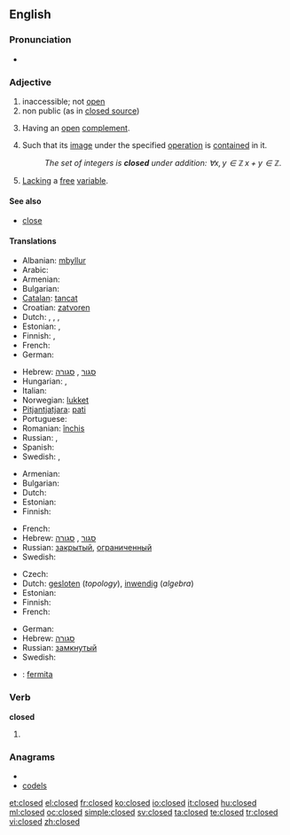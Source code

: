 {{wikipedia|dab=closed}}
==English==

===Pronunciation===
* {{audio|en-us-closed.ogg|Audio (US)}}

===Adjective===
{{en-adj|-}}

# inaccessible; not [[open]]
# non public (as in [[closed source]])
# {{topology|of a [[set]]}} Having an [[open]] [[complement]].
# {{mathematics|of a [[set]]}} Such that its [[image]] under the specified [[operation]] is [[contain]]ed in it.
#: ''The set of integers is '''closed''' under addition: <math>\forall x,y\in\mathbb{Z}\,x+y\in\mathbb{Z}</math>.''
# {{mathematics|logic|of a [[formula]]}} [[lack|Lacking]] a [[free]] [[variable]].

====See also====
* [[close]]

====Translations====
{{trans-top|not open}}
* Albanian: [[mbyllur]]
* Arabic: {{t-|ar|مقفول|tr=maqfūl|sc=Arab}}
* Armenian: {{t-|hy|փակ|tr=p’ak|sc=Armn|xs=Armenian}}
* Bulgarian: {{t+|bg|затворен|sc=Cyrl}}
* [[Catalan]]: [[tancat]]
* Croatian: [[zatvoren]]
* Dutch: {{t+|nl|gesloten}}, {{t+|nl|dicht}}, {{t+|nl|afgesloten}}, {{t+|nl|toe}}
* Estonian: {{t|et|suletud}}, {{t|et|kinnine}}
* Finnish: {{t-|fi|suljettu}}, {{t+|fi|kiinni}}
* French: {{t+|fr|fermé}}
* German: {{t+|de|geschlossen}}
{{trans-mid}}
* Hebrew: [[סגור]] {{romanization of Hebrew|sagúr}} {{m}}, [[סגורה]] {{romanization of Hebrew|sgurá}} {{f}}
* Hungarian: {{t+|hu|zárt}}, {{t+|hu|zárva}}
* Italian: {{t+|it|chiuso}}
* Norwegian: [[lukket]]
* [[Pitjantjatjara]]: [[pati]]
* Portuguese: {{t+|pt|fechado}}
* Romanian: [[închis]]
* Russian: {{t+|ru|закрытый|sc=Cyrl}}, {{t+|ru|замкнутый|sc=Cyrl}}
* Spanish: {{t-|es|cerrado}}
* Swedish: {{t+|sv|stängd}}, {{t+|sv|sluten}}
{{trans-bottom}}

{{trans-top|non public}}
* Armenian: {{t-|hy|փակ|tr=p’ak|sc=Armn|xs=Armenian}}
* Bulgarian: {{t+|bg|ограничен|sc=Cyrl}}
* Dutch: {{t+|nl|gesloten}}
* Estonian: {{t|et|salajane}}
* Finnish: {{t-|fi|salainen}}
{{trans-mid}}
* French: {{t+|fr|privé}}
* Hebrew: [[סגור]] {{romanization of Hebrew|sagúr}} {{m}}, [[סגורה]] {{romanization of Hebrew|sgurá}} {{f}}
* Russian: [[закрытый]], [[ограниченный]]
* Swedish: {{t+|sv|sluten}}
{{trans-bottom}}

{{checktrans-top|in mathematics}}
* Czech: {{t-|cs|uzavřený|m}}
* Dutch: [[gesloten]] (''topology''), [[inwendig]] (''algebra'')
* Estonian: {{t|et|kinnine}}
* Finnish: {{t-|fi|suljettu}}
* French: {{t+|fr|fermé}}
{{trans-mid}}
* German: {{t+|de|abgeschlossen}}
* Hebrew: [[סגורה]] {{romanization of Hebrew|sgurá}} {{f}}
* Russian: [[замкнутый]]
* Swedish: {{t+|sv|sluten}}
{{trans-bottom}}

{{checktrans}}

* {{ttbc|Esperanto}}: [[fermita]]

===Verb===
'''closed'''

# {{past of|close}}

===Anagrams===
* {{alphagram|cdelos}}
* [[codels#English|codels]]


[[et:closed]]
[[el:closed]]
[[fr:closed]]
[[ko:closed]]
[[io:closed]]
[[it:closed]]
[[hu:closed]]
[[ml:closed]]
[[oc:closed]]
[[simple:closed]]
[[sv:closed]]
[[ta:closed]]
[[te:closed]]
[[tr:closed]]
[[vi:closed]]
[[zh:closed]]